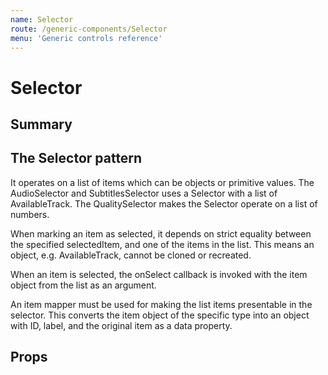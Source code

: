 ```yaml
---
name: Selector
route: /generic-components/Selector
menu: 'Generic controls reference'
---
```



# Selector

## Summary

## The Selector pattern

It operates on a list of items which can be objects or primitive values. The AudioSelector and SubtitlesSelector uses a Selector with a list of AvailableTrack. The QualitySelector makes the Selector operate on a list of numbers.

When marking an item as selected, it depends on strict equality between the specified selectedItem, and one of the items in the list. This means an object, e.g. AvailableTrack, cannot be cloned or recreated.

When an item is selected, the onSelect callback is invoked with the item object from the list as an argument.

An item mapper must be used for making the list items presentable in the selector. This converts the item object of the specific type into an object with ID, label, and the original item as a data property.

<Playground>
    <Selector/>
</Playground>

## Props

<PropsTable of={Selector} />